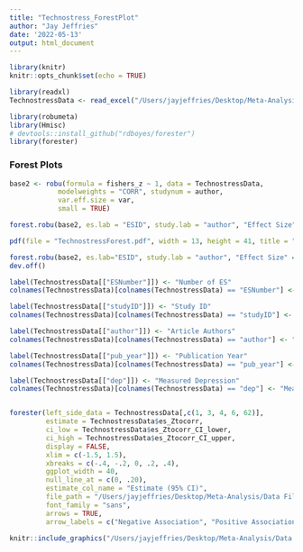 ```yaml
---
title: "Technostress_ForestPlot"
author: "Jay Jeffries"
date: '2022-05-13'
output: html_document
---
```


```r
library(knitr)
knitr::opts_chunk$set(echo = TRUE)

library(readxl)
TechnostressData <- read_excel("/Users/jayjeffries/Desktop/Meta-Analysis/Data File/TechnostressData.xlsx")

library(robumeta)
library(Hmisc)
# devtools::install_github("rdboyes/forester")
library(forester)
```

### Forest Plots
```r
base2 <- robu(formula = fishers_z ~ 1, data = TechnostressData, 
            modelweights = "CORR", studynum = author, 
            var.eff.size = var,
            small = TRUE)

forest.robu(base2, es.lab = "ESID", study.lab = "author", "Effect Size" = fishers_z)

pdf(file = "TechnostressForest.pdf", width = 13, height = 41, title = "Technostress Meta-Analysis Forest Plot", font = "Times")

forest.robu(base2, es.lab="ESID", study.lab = "author", "Effect Size" = fishers_z)
dev.off()

label(TechnostressData[["ESNumber"]]) <- "Number of ES"
colnames(TechnostressData)[colnames(TechnostressData) == "ESNumber"] <- "Effect Size #"

label(TechnostressData[["studyID"]]) <- "Study ID"
colnames(TechnostressData)[colnames(TechnostressData) == "studyID"] <- "Study ID"

label(TechnostressData[["author"]]) <- "Article Authors"
colnames(TechnostressData)[colnames(TechnostressData) == "author"] <- "Article Authors"

label(TechnostressData[["pub_year"]]) <- "Publication Year"
colnames(TechnostressData)[colnames(TechnostressData) == "pub_year"] <- "Publication Year"

label(TechnostressData[["dep"]]) <- "Measured Depression"
colnames(TechnostressData)[colnames(TechnostressData) == "dep"] <- "Measured Depression"


forester(left_side_data = TechnostressData[,c(1, 3, 4, 6, 62)],
         estimate = TechnostressData$es_Ztocorr,
         ci_low = TechnostressData$es_Ztocorr_CI_lower,
         ci_high = TechnostressData$es_Ztocorr_CI_upper,
         display = FALSE,
         xlim = c(-1.5, 1.5),
         xbreaks = c(-.4, -.2, 0, .2, .4), 
         ggplot_width = 40,
         null_line_at = c(0, .20),
         estimate_col_name = "Estimate (95% CI)",
         file_path = "/Users/jayjeffries/Desktop/Meta-Analysis/Data File/forester_plot.png",
         font_family = "sans",
         arrows = TRUE,
         arrow_labels = c("Negative Association", "Positive Association"))
```

```r
knitr::include_graphics("/Users/jayjeffries/Desktop/Meta-Analysis/Data File/TechnostressForest.pdf")
```
